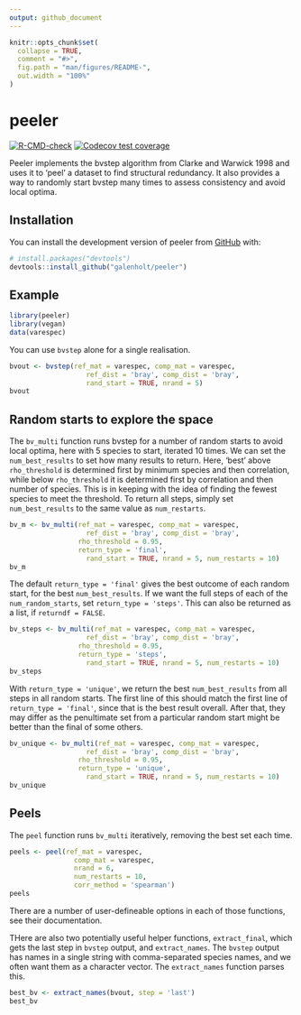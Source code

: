 ```yaml
---
output: github_document
---
```


<!-- README.md is generated from README.Rmd. Please edit that file -->

```r
knitr::opts_chunk$set(
  collapse = TRUE,
  comment = "#>",
  fig.path = "man/figures/README-",
  out.width = "100%"
)
```

# peeler

<!-- badges: start -->
[![R-CMD-check](https://github.com/galenholt/peeler/actions/workflows/R-CMD-check.yaml/badge.svg)](https://github.com/galenholt/peeler/actions/workflows/R-CMD-check.yaml)
[![Codecov test coverage](https://codecov.io/gh/galenholt/peeler/branch/master/graph/badge.svg)](https://app.codecov.io/gh/galenholt/peeler?branch=master)
<!-- badges: end -->

Peeler implements the bvstep algorithm from Clarke and Warwick 1998 and uses it to 'peel' a dataset to find structural redundancy. It also provides a way to randomly start bvstep many times to assess consistency and avoid local optima.

## Installation

You can install the development version of peeler from [GitHub](https://github.com/) with:

``` r
# install.packages("devtools")
devtools::install_github("galenholt/peeler")
```

## Example



```r
library(peeler)
library(vegan)
data(varespec)
```

You can use `bvstep` alone for a single realisation.

```r
bvout <- bvstep(ref_mat = varespec, comp_mat = varespec,
                   ref_dist = 'bray', comp_dist = 'bray',
                   rand_start = TRUE, nrand = 5)
bvout
```

## Random starts to explore the space

The `bv_multi` function runs bvstep for a number of random starts to avoid local optima, here with 5 species to start, iterated 10 times. We can set the `num_best_results` to set how many results to return. Here, 'best' above `rho_threshold` is determined first by minimum species and then correlation, while below `rho_threshold` it is determined first by correlation and then number of species. This is in keeping with the idea of finding the fewest species to meet the threshold. To return all steps, simply set `num_best_results` to the same value as `num_restarts`.

```r
bv_m <- bv_multi(ref_mat = varespec, comp_mat = varespec,
                   ref_dist = 'bray', comp_dist = 'bray',
                 rho_threshold = 0.95,
                 return_type = 'final',
                   rand_start = TRUE, nrand = 5, num_restarts = 10)
bv_m
```

The default `return_type = 'final'` gives the best outcome of each random start, for the best `num_best_results`. If we want the full steps of each of the `num_random_starts`, set `return_type = 'steps'`. This can also be returned as a list, if `returndf = FALSE`.

```r
bv_steps <- bv_multi(ref_mat = varespec, comp_mat = varespec,
                   ref_dist = 'bray', comp_dist = 'bray',
                 rho_threshold = 0.95,
                 return_type = 'steps',
                   rand_start = TRUE, nrand = 5, num_restarts = 10)
bv_steps
```

With `return_type = 'unique'`, we return the best `num_best_results` from all steps in all random starts. The first line of this should match the first line of `return_type = 'final'`, since that is the best result overall. After that, they may differ as the penultimate set from a particular random start might be better than the final of some others.

```r
bv_unique <- bv_multi(ref_mat = varespec, comp_mat = varespec,
                   ref_dist = 'bray', comp_dist = 'bray',
                 rho_threshold = 0.95,
                 return_type = 'unique',
                   rand_start = TRUE, nrand = 5, num_restarts = 10)
bv_unique
```

## Peels

The `peel` function runs `bv_multi` iteratively, removing the best set each time.
```r
peels <- peel(ref_mat = varespec,
                comp_mat = varespec,
                nrand = 6,
                num_restarts = 10,
                corr_method = 'spearman')
peels
```

There are a number of user-defineable options in each of those functions, see their documentation.

THere are also two potentially useful helper functions, `extract_final`, which gets the last step in `bvstep` output, and `extract_names`. The `bvstep` output has names in a single string with comma-separated species names, and we often want them as a character vector. The `extract_names` function parses this.

```r
best_bv <- extract_names(bvout, step = 'last')
best_bv
```




